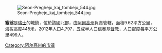 [[Image:Seon-Preghejo_kaj_tombejo_544.jpg|right]]

'''塞翁'''是[[瑞士|瑞士]]的城鎮，位於該國北部，由[[阿爾高州|阿爾高州]]負責管轄，面積9.62平方公里，海拔高度445米，2012年人口4,797，五成半人口信奉[[基督教|基督教]]，人口密度每平方公里499人。

{{Switzerland-geo-stub}}
[[Category:阿尔高州的市镇|Category:阿尔高州的市镇]]